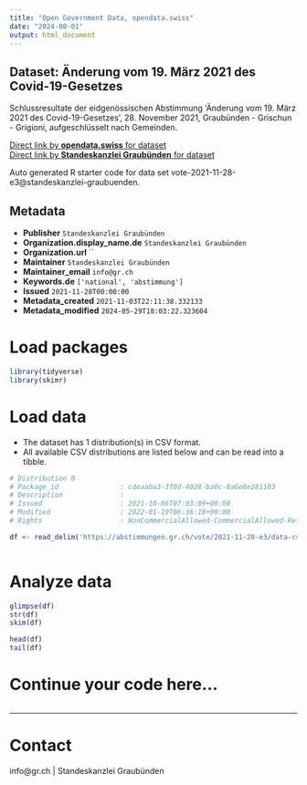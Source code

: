 ```yaml
---
title: "Open Government Data, opendata.swiss"
date: "2024-08-01"
output: html_document
---
```


## Dataset: Änderung vom 19. März 2021 des Covid-19-Gesetzes

Schlussresultate der eidgenössischen Abstimmung 'Änderung vom 19. März 2021 des Covid-19-Gesetzes', 28. November 2021, Graubünden - Grischun - Grigioni, aufgeschlüsselt nach Gemeinden.

[Direct link by **opendata.swiss** for dataset](https://opendata.swiss/de/dataset/anderung-vom-19-marz-2021-des-covid-19-gesetzes)<br>
[Direct link by **Standeskanzlei Graubünden** for dataset](https://abstimmungen.gr.ch/vote/2021-11-28-e3/data)

Auto generated R starter code for data set vote-2021-11-28-e3@standeskanzlei-graubuenden.

## Metadata

- **Publisher** `Standeskanzlei Graubünden`
- **Organization.display_name.de** `Standeskanzlei Graubünden`
- **Organization.url** ``
- **Maintainer** `Standeskanzlei Graubünden`
- **Maintainer_email** `info@gr.ch`
- **Keywords.de** `['national', 'abstimmung']`
- **Issued** `2021-11-28T00:00:00`
- **Metadata_created** `2021-11-03T22:11:38.332133`
- **Metadata_modified** `2024-05-29T18:03:22.323604`


# Load packages

```r

library(tidyverse)
library(skimr)

```

# Load data

-   The dataset has 1 distribution(s) in CSV format.
-   All available CSV distributions are listed below and can be read into a tibble.

```r

# Distribution 0
# Package_id               : cdeaaba3-3f0d-4028-ba0c-8a6e8e281103
# Description              : 
# Issued                   : 2021-10-06T07:03:09+00:00
# Modified                 : 2022-01-19T06:36:18+00:00
# Rights                   : NonCommercialAllowed-CommercialAllowed-ReferenceRequired

df <- read_delim('https://abstimmungen.gr.ch/vote/2021-11-28-e3/data-csv')



```

# Analyze data

```r

glimpse(df)
str(df)
skim(df)

head(df)
tail(df)

```

# Continue your code here...

```r

```

------------------------------------------------------------------------

# Contact

info@gr.ch | Standeskanzlei Graubünden
